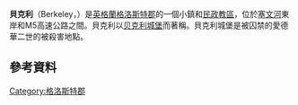{{noteTA
|1=zh-cn:格洛斯特; zh-tw:格洛斯特; zh-hk:告士打;
}}
{{infobox UK place
|country = England
|static_image=[[File:Berkeley_town_hall.JPG|240px]]
|static_image_caption=
|official_name= Berkeley
|latitude= 51.691
|longitude= -2.459
|population=2,034
|population_ref = (2011)<ref>{{cite web|url=https://neighbourhood.statistics.gov.uk/dissemination/LeadKeyFigures.do?a=7&b=11120616&c=Berkeley&d=16&e=62&g=6427783&i=1001x1003x1032x1004&m=0&r=1&s=1427569487115&enc=1|title=Parish population 2011.Retrieved 28 March 2015|access-date=2016-03-11|archive-date=2016-03-04|archive-url=https://web.archive.org/web/20160304112534/https://neighbourhood.statistics.gov.uk/dissemination/LeadKeyFigures.do?a=7&b=11120616&c=Berkeley&d=16&e=62&g=6427783&i=1001x1003x1032x1004&m=0&r=1&s=1427569487115&enc=1|dead-url=no}}</ref>
|civil_parish= Berkeley
|shire_district= [[斯特勞德區|斯特勞德區]]
|shire_county= [[格洛斯特郡|格洛斯特郡]]
|region= 西南英格蘭
|constituency_westminster= [[斯特勞德_(英國國會選區)|斯特勞德]]
|post_town= BERKELEY
|postcode_district = GL13
|postcode_area= GL
|dial_code= 01453
|os_grid_reference= ST684992
|london_distance_mi= 120
|london_direction= E
}}
'''貝克利'''（Berkeley，{{IPAc-en|ˈ|b|ɑr|k|l|iː}}）是[[英格蘭|英格蘭]][[格洛斯特郡|格洛斯特郡]]的一個小鎮和[[民政教區|民政教區]]，位於[[塞文河|塞文河]]東岸和M5高速公路之間。貝克利以[[贝克利城堡|贝克利城堡]]而著稱。貝克利城堡是被囚禁的愛德華二世的被殺害地點。

==參考資料==
{{reflist}}
{{Commonscat|Berkeley, Gloucestershire|貝克利}}
[[Category:格洛斯特郡|Category:格洛斯特郡]]